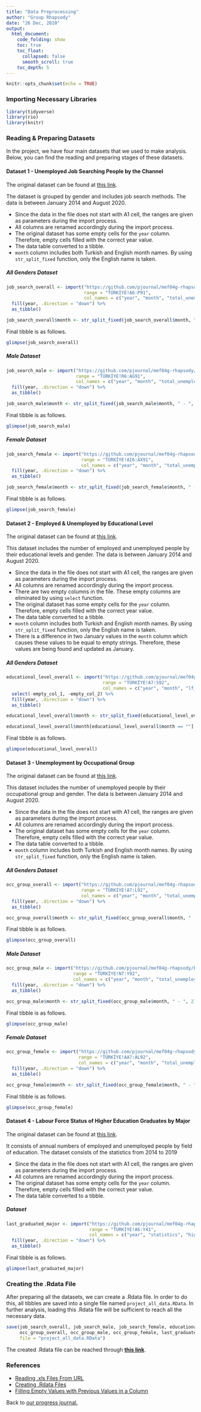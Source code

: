 ```yaml
---
title: "Data Preprocessing"
author: "Group Rhapsody"
date: "26 Dec, 2020"
output: 
  html_document:
    code_folding: show
    toc: true
    toc_float: 
      collapsed: false
      smooth_scroll: true
    toc_depth: 5
---
```


```r
knitr::opts_chunk$set(echo = TRUE)
```

### Importing Necessary Libraries 

```r
library(tidyverse)
library(rio)
library(knitr)
```

### Reading & Preparing Datasets

In the project, we have four main datasets that we used to make analysis. Below, you can find the reading and preparing stages of these datasets.

#### Dataset 1 - Unemployed Job Searching People by the Channel

The original dataset can be found at [this link](https://data.tuik.gov.tr/Bulten/DownloadIstatistikselTablo?p=YD6JGk3HAkwb1wQadeYsjp8iMZJ1cmLtRnMCRXPG3aOudsWPijD1R0XxxA54Ehu8).

The dataset is grouped by gender and includes job search methods. The data is between January 2014 and August 2020.

+ Since the data in the file does not start with A1 cell, the ranges are given as parameters during the import process.
+ All columns are renamed accordingly during the import process.
+ The original dataset has some empty cells for the `year` column. Therefore, empty cells filled with the correct year value.
+ The data table converted to a tibble.
+ `month` column includes both Turkish and English month names. By using `str_split_fixed` function, only the English name is taken.

##### All Genders Dataset

```r
job_search_overall <- import("https://github.com/pjournal/mef04g-rhapsody/blob/gh-pages/Project_Data/search_channel.xls?raw=true", 
                             range = "TÜRKİYE!A6:P91", 
                             col_names = c("year", "month", "total_unemployed", "to_employers", "to_relatives", "to_emp_office", "to_emp_agencies", "to_newspaper", "insert_ad_to_newspaper", "take_interview", "look_place_equip_to_est_bus", "look_credit_license_to_est_bus", "wait_call_from_emp_office", "wait_result_of_app", "wait_result_of_comp_for_public_sec", "others")) %>% 
  fill(year, .direction = "down") %>%
  as_tibble()

job_search_overall$month <- str_split_fixed(job_search_overall$month, " - ", 2)[,2]
```

Final tibble is as follows.

```r
glimpse(job_search_overall)
```


##### Male Dataset

```r
job_search_male <- import("https://github.com/pjournal/mef04g-rhapsody/blob/gh-pages/Project_Data/search_channel.xls?raw=true", 
                          range = "TÜRKİYE!R6:AG91", 
                          col_names = c("year", "month", "total_unemployed", "to_employers", "to_relatives", "to_emp_office", "to_emp_agencies", "to_newspaper", "insert_ad_to_newspaper", "take_interview", "look_place_equip_to_est_bus", "look_credit_license_to_est_bus", "wait_call_from_emp_office", "wait_result_of_app", "wait_result_of_comp_for_public_sec", "others")) %>% 
  fill(year, .direction = "down") %>%
  as_tibble()

job_search_male$month <- str_split_fixed(job_search_male$month, " - ", 2)[,2]
```

Final tibble is as follows.

```r
glimpse(job_search_male)
```

##### Female Dataset

```r
job_search_female <- import("https://github.com/pjournal/mef04g-rhapsody/blob/gh-pages/Project_Data/search_channel.xls?raw=true", 
                            range = "TÜRKİYE!AI6:AX91", 
                            col_names = c("year", "month", "total_unemployed", "to_employers", "to_relatives", "to_emp_office", "to_emp_agencies", "to_newspaper", "insert_ad_to_newspaper", "take_interview", "look_place_equip_to_est_bus", "look_credit_license_to_est_bus", "wait_call_from_emp_office", "wait_result_of_app", "wait_result_of_comp_for_public_sec", "others")) %>% 
  fill(year, .direction = "down") %>%
  as_tibble()

job_search_female$month <- str_split_fixed(job_search_female$month, " - ", 2)[,2]
```

Final tibble is as follows.

```r
glimpse(job_search_female)
```

#### Dataset 2 - Employed & Unemployed by Educational Level

The original dataset can be found at [this link](https://data.tuik.gov.tr/Bulten/DownloadIstatistikselTablo?p=bWJMnEy0j6UZHm1gD5qqGkGNWSNKDEJ4I57rthEhkNd9qHF6QHUpwQl25NrXRpAg).

This dataset includes the number of employed and unemployed people by their educational levels and gender. The data is between January 2014 and August 2020.

+ Since the data in the file does not start with A1 cell, the ranges are given as parameters during the import process.
+ All columns are renamed accordingly during the import process.
+ There are two empty columns in the file. These empty columns are eliminated by using `select` function.
+ The original dataset has some empty cells for the `year` column. Therefore, empty cells filled with the correct year value.
+ The data table converted to a tibble.
+ `month` column includes both Turkish and English month names. By using `str_split_fixed` function, only the English name is taken.
+ There is a difference in two January values in the `month` column which causes these values to be equal to empty strings. Therefore, these values are being found and updated as January.

##### All Genders Dataset

```r
educational_level_overall <- import("https://github.com/pjournal/mef04g-rhapsody/blob/gh-pages/Project_Data/educational_level.xls?raw=true", 
                                    range = "TÜRKİYE!A7:S92", 
                                    col_names = c("year", "month", "lf_illeterate", "lf_less_than_hs", "lf_highschool", "lf_voc_hs", "lf_higher_ed", "empty_col_1", "emp_illeterate", "emp_less_than_hs", "emp_highschool", "emp_voc_hs", "emp_higher_ed", "empty_col_2", "unemp_illeterate", "unemp_less_than_hs", "unemp_highschool", "unemp_voc_hs", "unemp_higher_ed" )) %>% 
  select(-empty_col_1, -empty_col_2) %>% 
  fill(year, .direction = "down") %>%
  as_tibble()

educational_level_overall$month <- str_split_fixed(educational_level_overall$month, " - ", 2)[,2]

educational_level_overall$month[educational_level_overall$month == ""] = "January"
```

Final tibble is as follows.

```r
glimpse(educational_level_overall)
```



#### Dataset 3 - Unemployment by Occupational Group

The original dataset can be found at [this link](https://data.tuik.gov.tr/Bulten/DownloadIstatistikselTablo?p=VyBwucwx3Wx2uJXGxoM3soWzPxQv5BRhYRELMU0FhptFZ5Ythna2czyzH6s4rDxR).

This dataset includes the number of unemployed people by their occupational group and gender. The data is between January 2014 and August 2020.

+ Since the data in the file does not start with A1 cell, the ranges are given as parameters during the import process.
+ All columns are renamed accordingly during the import process.
+ The original dataset has some empty cells for the `year` column. Therefore, empty cells filled with the correct year value.
+ The data table converted to a tibble.
+ `month` column includes both Turkish and English month names. By using `str_split_fixed` function, only the English name is taken.

##### All Genders Dataset

```r
occ_group_overall <- import("https://github.com/pjournal/mef04g-rhapsody/blob/gh-pages/Project_Data/occupational_group.xls?raw=true", 
                            range = "TÜRKİYE!A7:L92", 
                            col_names = c("year", "month", "total_unemployed", "manager", "prof", "tech", "cleric", "service", "agricul", "trade", "operator", "elemantary")) %>%
  fill(year, .direction = "down") %>%
  as_tibble()

occ_group_overall$month <- str_split_fixed(occ_group_overall$month, " - ", 2)[,2]
```

Final tibble is as follows.

```r
glimpse(occ_group_overall)
```

##### Male Dataset

```r
occ_group_male <- import("https://github.com/pjournal/mef04g-rhapsody/blob/gh-pages/Project_Data/occupational_group.xls?raw=true", 
                         range = "TÜRKİYE!N7:Y92", 
                         col_names = c("year", "month", "total_unemployed", "manager", "prof", "tech", "cleric", "service", "agricul", "trade", "operator", "elemantary")) %>%
  fill(year, .direction = "down") %>%
  as_tibble()

occ_group_male$month <- str_split_fixed(occ_group_male$month, " - ", 2)[,2]
```

Final tibble is as follows.

```r
glimpse(occ_group_male)
```

##### Female Dataset

```r
occ_group_female <- import("https://github.com/pjournal/mef04g-rhapsody/blob/gh-pages/Project_Data/occupational_group.xls?raw=true", 
                           range = "TÜRKİYE!AA7:AL92", 
                           col_names = c("year", "month", "total_unemployed", "manager", "prof", "tech", "cleric", "service", "agricul", "trade", "operator", "elemantary")) %>%
  fill(year, .direction = "down") %>%
  as_tibble()

occ_group_female$month <- str_split_fixed(occ_group_female$month, " - ", 2)[,2]
```

Final tibble is as follows.

```r
glimpse(occ_group_female)
```

#### Dataset 4 - Labour Force Status of Higher Education Graduates by Major

The original dataset can be found at [this link](https://data.tuik.gov.tr/Bulten/DownloadIstatistikselTablo?p=vLICiE6Ol0yQYtmtU/kJ2JEnAr8Q14emL5iDhwHMpzChnPnzsVhz1tXV3REhaV9R).

It consists of annual numbers of employed and unemployed people by field of education. The dataset consists of the statistics from 2014 to 2019

+ Since the data in the file does not start with A1 cell, the ranges are given as parameters during the import process.
+ All columns are renamed accordingly during the import process.
+ The original dataset has some empty cells for the `year` column. Therefore, empty cells filled with the correct year value.
+ The data table converted to a tibble.

##### Dataset

```r
last_graduated_major <- import("https://github.com/pjournal/mef04g-rhapsody/blob/gh-pages/Project_Data/major_field.xls?raw=true", 
                               range = "TURKIYE!A6:Y41", 
                               col_names = c("year", "statistics", "higher_ed_grad", "education", "arts", "humanities", "languages", "social_sci", "journalism", "business", "law", "biology_env_related_sci", "physical_sci", "math_stat", "info_communication_tech", "engineering", "manufacturing_processing", "architecture_construction", "agriculture_forestry_fishery", "veterinary", "health", "welfare", "personal_services", "occupational_health_transport_services", "security_services")) %>%
  fill(year, .direction = "down") %>%
  as_tibble()
```

Final tibble is as follows.

```r
glimpse(last_graduated_major)
```

### Creating the .Rdata File

After preparing all the datasets, we can create a .Rdata file. In order to do this, all tibbles are saved into a single file named `project_all_data.RData`. In further analysis, loading this .Rdata file will be sufficient to reach all the necessary data.

```r
save(job_search_overall, job_search_male, job_search_female, educational_level_overall,
     occ_group_overall, occ_group_male, occ_group_female, last_graduated_major, 
     file = "project_all_data.RData") 
```

The created .Rdata file can be reached through [**this link**](https://github.com/pjournal/mef04g-rhapsody/blob/gh-pages/Project_Data/project_all_data.RData?raw=true).

### References

+ [Reading .xls Files From URL](https://github.com/tidyverse/readxl/issues/183)
+ [Creating .Rdata Files](https://bookdown.org/ndphillips/YaRrr/rdata-files.html)
+ [Filling Empty Values with Previous Values in a Column](https://stackoverflow.com/questions/40040834/replace-na-with-previous-or-next-value-by-group-using-dplyr/40041172)

Back to [our progress journal.](https://pjournal.github.io/mef04g-rhapsody/)